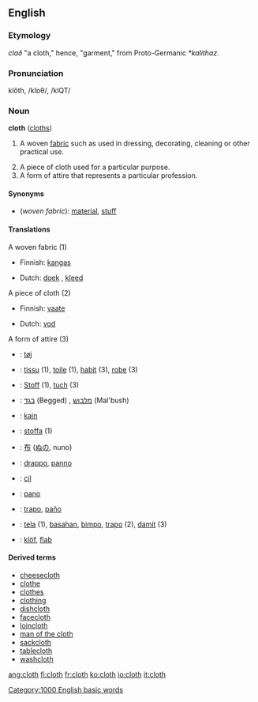 ==English==

===Etymology===
{{OE.}} ''clað'' "a cloth," hence, "garment," from Proto-Germanic ''*kalithaz''.

===Pronunciation===
klŏth, /klɒθ/, /klQT/

===Noun===
'''cloth''' ([[cloths]])

# {{uncountable}} A woven [[fabric]] such as used in dressing, decorating, cleaning or other practical use.
# A piece of cloth used for a particular purpose.
# A form of attire that represents a particular profession.

====Synonyms====
*(''woven fabric''): [[material]], [[stuff]]

====Translations====
;A woven fabric (1)
{{top}}
*Finnish: [[kangas]]
{{mid}}
*Dutch: [[doek]] {{n}}, [[kleed]] {{n}}
{{bottom}}

;A piece of cloth (2)
{{top}}
*Finnish: [[vaate]]
{{mid}}
*Dutch: [[vod]] {{f}}
{{bottom}}

;A form of attire (3)
{{top}}
{{mid}}
{{bottom}}

{{checktrans}}
*{{ttbc|Danish}}: [[tøj]] {{n}}
*{{ttbc|French}}: [[tissu]] {{m}} (1), [[toile]] {{f}} (1), [[habit#French|habit]] {{m}} (3), [[robe]] {{f}} (3)
*{{ttbc|German}}: [[Stoff]] {{m}} (1), [[tuch]] {{n}} (3)
*{{ttbc|Hebrew}}: [[בגד]] (Begged) {{m}}, [[מלבוש]] (Mal'bush) {{m}}
*{{ttbc|Indonesian}}: [[kain]]
*{{ttbc|Italian}}: [[stoffa]] {{f}} (1)
*{{ttbc|Japanese}}: [[布]] ([[ぬの]], nuno)
*{{ttbc|Interlingua}}: [[drappo]], [[panno]]
*{{ttbc|Kurdish}}: [[cil]]
*{{ttbc|Portuguese}}: [[pano]]
*{{ttbc|Spanish}}: [[trapo]], [[paño]]
*{{ttbc|Tagalog}}: [[tela]] (1), [[basahan]], [[bimpo]], [[trapo]] (2), [[damit]] (3)
*{{ttbc|Volapük}}: [[klöf]], [[flab#Volapük|flab]]

====Derived terms====
*[[cheesecloth]]
*[[clothe]]
*[[clothes]]
*[[clothing]]
*[[dishcloth]]
*[[facecloth]]
*[[loincloth]]
*[[man of the cloth]]
*[[sackcloth]]
*[[tablecloth]]
*[[washcloth]]

[[Category:1000 English basic words]]

[[ang:cloth]]
[[fi:cloth]]
[[fr:cloth]]
[[ko:cloth]]
[[io:cloth]]
[[it:cloth]]